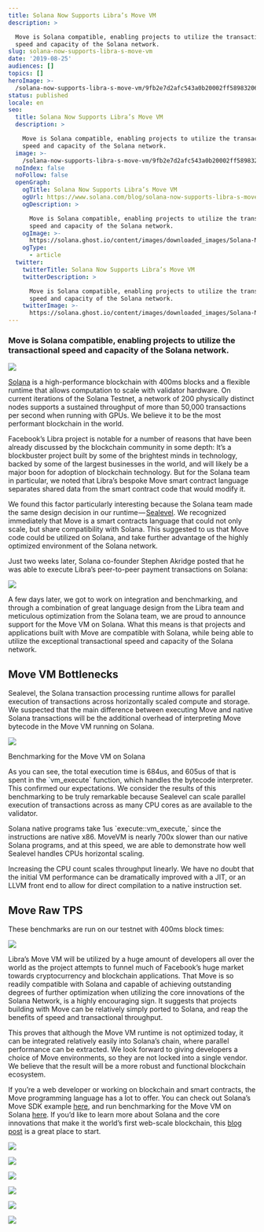 ```yaml
---
title: Solana Now Supports Libra’s Move VM
description: >

  Move is Solana compatible, enabling projects to utilize the transactional
  speed and capacity of the Solana network.
slug: solana-now-supports-libra-s-move-vm
date: '2019-08-25'
audiences: []
topics: []
heroImage: >-
  /solana-now-supports-libra-s-move-vm/9fb2e7d2afc543a0b20002ff58983206.png
status: published
locale: en
seo:
  title: Solana Now Supports Libra’s Move VM
  description: >

    Move is Solana compatible, enabling projects to utilize the transactional
    speed and capacity of the Solana network.
  image: >-
    /solana-now-supports-libra-s-move-vm/9fb2e7d2afc543a0b20002ff58983206.png
  noIndex: false
  noFollow: false
  openGraph:
    ogTitle: Solana Now Supports Libra’s Move VM
    ogUrl: https://www.solana.com/blog/solana-now-supports-libra-s-move-vm
    ogDescription: >

      Move is Solana compatible, enabling projects to utilize the transactional
      speed and capacity of the Solana network.
    ogImage: >-
      https://solana.ghost.io/content/images/downloaded_images/Solana-Now-Supports-Libra-s-Move-VM/0-JVApa16wi1wzXS_t.png
    ogType:
      - article
  twitter:
    twitterTitle: Solana Now Supports Libra’s Move VM
    twitterDescription: >

      Move is Solana compatible, enabling projects to utilize the transactional
      speed and capacity of the Solana network.
    twitterImage: >-
      https://solana.ghost.io/content/images/downloaded_images/Solana-Now-Supports-Libra-s-Move-VM/0-JVApa16wi1wzXS_t.png
---
```


### **Move is Solana compatible, enabling projects to utilize the transactional speed and capacity of the Solana network.**

![](/solana-now-supports-libra-s-move-vm/image-1.png)

[Solana](http://solana.com/?ref=solana.ghost.io) is a high-performance blockchain with 400ms blocks and a flexible runtime that allows computation to scale with validator hardware. On current iterations of the Solana Testnet, a network of 200 physically distinct nodes supports a sustained throughput of more than 50,000 transactions per second when running with GPUs. We believe it to be the most performant blockchain in the world.

Facebook’s Libra project is notable for a number of reasons that have been already discussed by the blockchain community in some depth: It’s a blockbuster project built by some of the brightest minds in technology, backed by some of the largest businesses in the world, and will likely be a major boon for adoption of blockchain technology. But for the Solana team in particular, we noted that Libra’s bespoke Move smart contract language separates shared data from the smart contract code that would modify it.

We found this factor particularly interesting because the Solana team made the same design decision in our runtime — [Sealevel](https://medium.com/solana-labs/pipeline-vm-parallel-processing-thousands-of-smart-contracts-7d31c0c53fd0?ref=solana.ghost.io). We recognized immediately that Move is a smart contracts language that could not only scale, but share compatibility with Solana. This suggested to us that Move code could be utilized on Solana, and take further advantage of the highly optimized environment of the Solana network.

Just two weeks later, Solana co-founder Stephen Akridge posted that he was able to execute Libra’s peer-to-peer payment transactions on Solana:

![](/solana-now-supports-libra-s-move-vm/image-2.jpg)

A few days later, we got to work on integration and benchmarking, and through a combination of great language design from the Libra team and meticulous optimization from the Solana team, we are proud to announce support for the Move VM on Solana. What this means is that projects and applications built with Move are compatible with Solana, while being able to utilize the exceptional transactional speed and capacity of the Solana network.

## **Move VM Bottlenecks**

Sealevel, the Solana transaction processing runtime allows for parallel execution of transactions across horizontally scaled compute and storage. We suspected that the main difference between executing Move and native Solana transactions will be the additional overhead of interpreting Move bytecode in the Move VM running on Solana.

![](/solana-now-supports-libra-s-move-vm/image-3.jpg)

Benchmarking for the Move VM on Solana

As you can see, the total execution time is 684us, and 605us of that is spent in the \`vm\_execute\` function, which handles the bytecode interpreter. This confirmed our expectations. We consider the results of this benchmarking to be truly remarkable because Sealevel can scale parallel execution of transactions across as many CPU cores as are available to the validator.

Solana native programs take 1us \`execute::vm\_execute,\` since the instructions are native x86. MoveVM is nearly 700x slower than our native Solana programs, and at this speed, we are able to demonstrate how well Sealevel handles CPUs horizontal scaling.

Increasing the CPU count scales throughput linearly. We have no doubt that the initial VM performance can be dramatically improved with a JIT, or an LLVM front end to allow for direct compilation to a native instruction set.

## **Move Raw TPS**

These benchmarks are run on our testnet with 400ms block times:

![](/solana-now-supports-libra-s-move-vm/image-4.jpg)

Libra’s Move VM will be utilized by a huge amount of developers all over the world as the project attempts to funnel much of Facebook’s huge market towards cryptocurrency and blockchain applications. That Move is so readily compatible with Solana and capable of achieving outstanding degrees of further optimization when utilizing the core innovations of the Solana Network, is a highly encouraging sign. It suggests that projects building with Move can be relatively simply ported to Solana, and reap the benefits of speed and transactional throughput.

This proves that although the Move VM runtime is not optimized today, it can be integrated relatively easily into Solana’s chain, where parallel performance can be extracted. We look forward to giving developers a choice of Move environments, so they are not locked into a single vendor. We believe that the result will be a more robust and functional blockchain ecosystem.

If you’re a web developer or working on blockchain and smart contracts, the Move programming language has a lot to offer. You can check out Solana’s Move SDK example [here](https://github.com/solana-labs/example-move?ref=solana.ghost.io), and run benchmarking for the Move VM on Solana [here](https://github.com/solana-labs/solana/blob/d5fb493aa4011e6df36864b5957e2886d0b559c7/net/net.sh?ref=solana.ghost.io). If you’d like to learn more about Solana and the core innovations that make it the world’s first web-scale blockchain, this [blog post](https://solana.com/7-innovations-that-make-solana-the-first-web-scale-blockchain/?ref=solana.ghost.io) is a great place to start.

![](/solana-now-supports-libra-s-move-vm/image-5.jpg)

![](/solana-now-supports-libra-s-move-vm/image-6.jpg)

![](/solana-now-supports-libra-s-move-vm/image-7.jpg)

![](/solana-now-supports-libra-s-move-vm/image-8.jpg)

![](/solana-now-supports-libra-s-move-vm/image-9.jpg)

![](/solana-now-supports-libra-s-move-vm/image-10.jpg)
